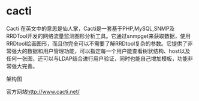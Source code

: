 = cacti =
Cacti 在英文中的意思是仙人掌，Cacti是一套基于PHP,MySQL,SNMP及RRDTool开发的网络流量监测图形分析工具。它通过snmpget来获取数据，使用 RRDtool绘画图形，而且你完全可以不需要了解RRDtool复杂的参数。它提供了非常强大的数据和用户管理功能，可以指定每一个用户能查看树状结构、host以及任何一张图，还可以与LDAP结合进行用户验证，同时也能自己增加模板，功能非常强大完善。

架构图

{{http://www.dapig.cn/uploads/allimg/110321/114205EM-1.gif}}

官方网站[[http://www.cacti.net/]]
